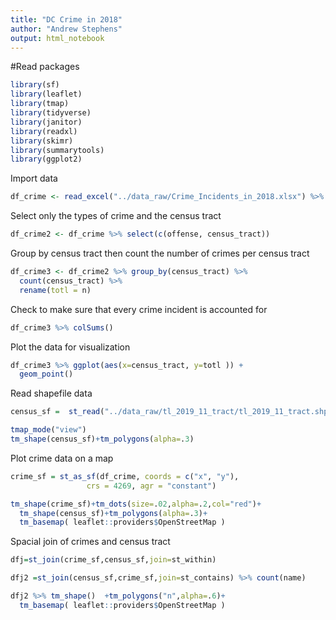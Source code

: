 ---
title: "DC Crime in 2018"
author: "Andrew Stephens"
output: html_notebook
---
#Read packages
```{r}
library(sf)
library(leaflet)
library(tmap)
library(tidyverse)
library(janitor)
library(readxl)
library(skimr)
library(summarytools)
library(ggplot2)
```

Import data
```{r}
df_crime <- read_excel("../data_raw/Crime_Incidents_in_2018.xlsx") %>% clean_names()
```

Select only the types of crime and the census tract
```{r}
df_crime2 <- df_crime %>% select(c(offense, census_tract))
```

Group by census tract then count the number of crimes per census tract
```{r}
df_crime3 <- df_crime2 %>% group_by(census_tract) %>%
  count(census_tract) %>%
  rename(totl = n)
```

Check to make sure that every crime incident is accounted for 
```{r}
df_crime3 %>% colSums()
```

Plot the data for visualization 
```{r}
df_crime3 %>% ggplot(aes(x=census_tract, y=totl )) +
  geom_point()
```


Read shapefile data


```{r}
census_sf =  st_read("../data_raw/tl_2019_11_tract/tl_2019_11_tract.shp") %>% clean_names()
```

```{r}
tmap_mode("view")
tm_shape(census_sf)+tm_polygons(alpha=.3)
```


Plot crime data on a map

```{r}
crime_sf = st_as_sf(df_crime, coords = c("x", "y"), 
                 crs = 4269, agr = "constant")
```

```{r}
tm_shape(crime_sf)+tm_dots(size=.02,alpha=.2,col="red")+
  tm_shape(census_sf)+tm_polygons(alpha=.3)+
  tm_basemap( leaflet::providers$OpenStreetMap )
```

Spacial join of crimes and census tract

```{r}
dfj=st_join(crime_sf,census_sf,join=st_within)

dfj2 =st_join(census_sf,crime_sf,join=st_contains) %>% count(name) 

dfj2 %>% tm_shape()  +tm_polygons("n",alpha=.6)+
  tm_basemap( leaflet::providers$OpenStreetMap )

```
